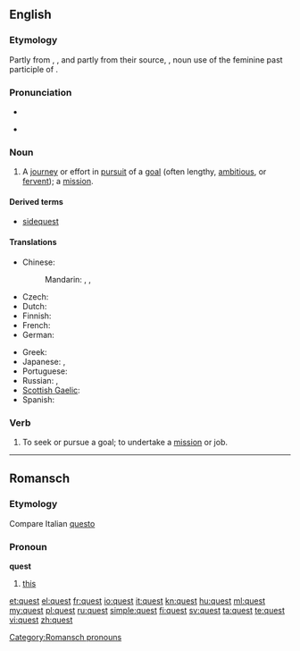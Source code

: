 {{also|QUEST}}
==English==
{{wikipedia}}

===Etymology===
Partly from {{etyl|xno}} {{term|queste|lang=xno}}, {{etyl|fro}} {{term|queste||acquisition, search, hunt|lang=fro}}, and partly from their source, {{etyl|la}} {{term|quaesta||tribute, tax, inquiry, search}}, noun use of the feminine past participle of {{term|quaerere||to ask, seek}}.

===Pronunciation===
* {{IPA|/kwɛst/}}
* {{audio|en-us-quest.ogg|Audio (US)}}
*: {{rhymes|ɛst}}

===Noun===
{{en-noun}}

# A [[journey]] or effort in [[pursuit]] of a [[goal]] (often lengthy, [[ambitious]], or [[fervent]]); a [[mission]].

====Derived terms====
* [[sidequest]]

====Translations====
{{trans-top|journey or effort in pursuit of a goal}}
* Chinese:
*: Mandarin: {{t|zh|探索|tr=tànsuǒ|sc=Hani}}, {{t|zh|尋求|sc=Hani}}, {{t|zh|寻求|tr=xúnqiú|sc=Hani}}
* Czech: {{t-|cs|výprava|f}}
* Dutch: {{t+|nl|zoektocht|m}}
* Finnish: {{t-|fi|etsintä}}
* French: {{t+|fr|quête|f}}
* German: {{t+|de|Suche|f}}
{{trans-mid}}
* Greek: {{t|el|αναζήτηση|f}}
* Japanese: {{t|ja|探索|tr=たんさく, tansaku|sc=Jpan}}, {{t|ja|探求|tr=たんきゅう, tankyū|sc=Jpan}}
* Portuguese: {{t+|pt|busca|f}}
* Russian: {{t|ru|поиск|m|tr=póisk|sc=Cyrl}}, {{t|ru|поиск|m|p|tr=póiski|alt=поиски|sc=Cyrl}}
* [[Scottish Gaelic]]: {{t|gd|sireadh|m}}
* Spanish: {{t-|es|búsqueda|f}}
{{trans-bottom}}

===Verb===
{{en-verb}}

# To seek or pursue a goal; to undertake a [[mission]] or job.

----

==Romansch==

===Etymology===
Compare Italian [[questo]]

===Pronoun===
'''quest'''

# [[this]]

[[Category:Romansch pronouns]]

[[et:quest]]
[[el:quest]]
[[fr:quest]]
[[io:quest]]
[[it:quest]]
[[kn:quest]]
[[hu:quest]]
[[ml:quest]]
[[my:quest]]
[[pl:quest]]
[[ru:quest]]
[[simple:quest]]
[[fi:quest]]
[[sv:quest]]
[[ta:quest]]
[[te:quest]]
[[vi:quest]]
[[zh:quest]]
